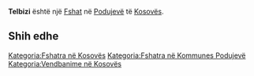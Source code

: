 {{Fshat në Kosovës
 | Emri                = Telbizi
| srp_N_name = Telbizi
| srp_N_FULL_NAME_RO = Telbizi
| srp_N_FULL_NAME_ND_RO = Telbizi
| srp_N_SORT_NAME_RG = TELBIZI
| srp_N_FULL_NAME_RG = Telbizi
| srp_N_FULL_NAME_ND_RG = Telbizi

 | Emri (Rasa dhanore) = 
 | Figura              = 
 | Shteti              = Kosovo
 | Komuna              = Podujevë
 | Kodi postar         = 
 | Sipërfaqja          = 

 | Popullsia           = 

 | Regj. i popullsisë  = 
 | Dend. e popullsisë  = 
 | Faqja zyrtare       = 
 <!--- Koordinatat ----> 
 | Gjerësia            = 42.989221
 | Gjatësia            = 21.214071
 | Lartësia            = 
}}
'''Telbizi''' është një [[Fshat]] në [[Podujevë]] të [[Kosovës]].

<!-- == Gjeografia == -->
<!-- == Historia == -->
<!-- == Demografia == -->
== Shih edhe ==
{{Komuna Podujevë}}
{{Kosovo-Administrata-Cung}}

[[Kategoria:Fshatra në Kosovës]]
[[Kategoria:Fshatra në Kommunes Podujevë]]
[[Kategoria:Vendbanime në Kosovës]]
